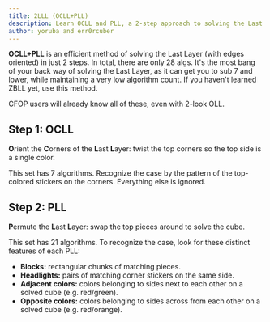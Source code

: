 ```yaml
---
title: 2LLL (OCLL+PLL)
description: Learn OCLL and PLL, a 2-step approach to solving the Last Layer with edges oriented.
author: yoruba and err0rcuber
---
```



**OCLL+PLL** is an efficient method of solving the Last Layer (with edges oriented) in just 2 steps.
In total, there are only 28 algs. It's the most bang of your back way of solving the Last Layer, as it can get you to sub 7 and lower, while maintaining a very low algorithm count. If you haven't learned ZBLL yet, use this method.

CFOP users will already know all of these, even with 2-look OLL.

## Step 1: OCLL

**O**rient the **C**orners of the **L**ast **L**ayer: twist the top corners so the top side is a single color.

This set has 7 algorithms. Recognize the case by the pattern of the top-colored stickers on the corners. Everything else is ignored.

<AlgSheet algSet={OCLL} />

## Step 2: PLL

**P**ermute the **L**ast **L**ayer: swap the top pieces around to solve the cube.

This set has 21 algorithms. To recognize the case, look for these distinct features of each PLL:

- **Blocks:** rectangular chunks of matching pieces.
- **Headlights:** pairs of matching corner stickers on the same side.
- **Adjacent colors:** colors belonging to sides next to each other on a solved cube (e.g. red/green).
- **Opposite colors:** colors belonging to sides across from each other on a solved cube (e.g. red/orange).

<AlgSheet algSet={PLL} />
